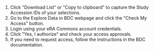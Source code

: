 
1. Click "Download List" or "Copy to clipboard" to capture the Study Accession IDs of your selections. 
2. Go to the <Link to="/use-bdc/explore-data/#requirements-for-accessing-bdc-hosted-data" className="GTM-inline-link" id="dug-access-link">Explore Data in BDC</Link> webpage and click the "Check My Access" button. 
3. Login using your eRA Commons account credentials. 
4. Click "Yes, I authorize" and check your access approvals.
5. If you need to request access, follow the instructions in the BDC documentation.
